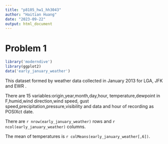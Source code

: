 ```yaml
---
title: "p8105_hw1_hh3043"
author: "Haitian Huang"
date: "2023-09-22"
output: html_document
---
```

# Problem 1


```r
library('moderndive')
library(ggplot2)
data('early_january_weather')

```

This dataset formed by weather data collected in January 2013 for LGA, JFK and EWR .

There are 15 variables:origin,year,month,day,hour,
temperature,dewpoint in F,humid,wind direction,wind speed,
gust speed,precipitation,pressure,visibility and data and hour of recording as POSIXct date.

There are `r nrow(early_january_weather)` rows and `r ncol(early_january_weather)` columns.

The mean of temperatures is `r colMeans(early_january_weather[,6])`.

